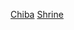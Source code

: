 {{日本行政區劃分類導航|神社}}
{{Commonscat|Shrines in Chiba prefecture}}
[[Category:日本各都道府縣神社|Chiba]]
[[Category:千葉縣宗教場所|Shrine]]